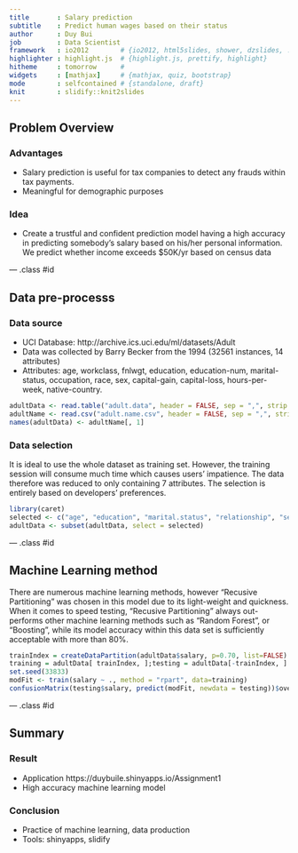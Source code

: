 ```yaml
---
title       : Salary prediction
subtitle    : Predict human wages based on their status
author      : Duy Bui
job         : Data Scientist
framework   : io2012        # {io2012, html5slides, shower, dzslides, ...}
highlighter : highlight.js  # {highlight.js, prettify, highlight}
hitheme     : tomorrow      # 
widgets     : [mathjax]     # {mathjax, quiz, bootstrap}
mode        : selfcontained # {standalone, draft}
knit        : slidify::knit2slides
---
```


## Problem Overview
### Advantages
- Salary prediction is useful for tax companies to detect any frauds within tax payments. 
- Meaningful for demographic purposes

### Idea
- Create a trustful and confident prediction model having a high accuracy in predicting somebody's salary based on his/her personal information. We predict whether income exceeds $50K/yr based on census data

--- .class #id 

## Data pre-processs
### Data source
- UCI Database: http://archive.ics.uci.edu/ml/datasets/Adult 
- Data was collected by Barry Becker from the 1994 (32561 instances, 14 attributes)
- Attributes: age, workclass, fnlwgt, education, education-num, marital-status, occupation, race, sex, capital-gain, capital-loss, hours-per-week, native-country.

```r
adultData <- read.table("adult.data", header = FALSE, sep = ",", strip.white = TRUE)
adultName <- read.csv("adult.name.csv", header = FALSE, sep = ",", stringsAsFactors = FALSE)
names(adultData) <- adultName[, 1]
```

### Data selection
It is ideal to use the whole dataset as training set. However, the training session will consume much time which causes users' impatience.  The data therefore was reduced to only containing 7 attributes. The selection is entirely based on developers' preferences.
```r
library(caret)
selected <- c("age", "education", "marital.status", "relationship", "sex", "hours.per.week", "salary")
adultData <- subset(adultData, select = selected)
```
--- .class #id 

## Machine Learning method

There are numerous machine learning methods, however "Recusive Partitioning" was chosen in this model due to its light-weight and quickness. When it comes to speed testing, "Recusive Partitioning" always out-performs other machine learning methods such as "Random Forest", or "Boosting", while its model accuracy within this data set is sufficiently acceptable with more than 80%.

```r
trainIndex = createDataPartition(adultData$salary, p=0.70, list=FALSE)
training = adultData[ trainIndex, ];testing = adultData[-trainIndex, ]
set.seed(33833)
modFit <- train(salary ~ ., method = "rpart", data=training)
confusionMatrix(testing$salary, predict(modFit, newdata = testing))$overall
```

--- .class #id 

## Summary
### Result
- Application https://duybuile.shinyapps.io/Assignment1 
- High accuracy machine learning model

### Conclusion
- Practice of machine learning, data production
- Tools: shinyapps, slidify